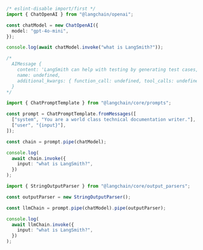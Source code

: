 ```typescript
/* eslint-disable import/first */
import { ChatOpenAI } from "@langchain/openai";

const chatModel = new ChatOpenAI({
  model: "gpt-4o-mini",
});

console.log(await chatModel.invoke("what is LangSmith?"));

/*
  AIMessage {
    content: 'LangSmith can help with testing by generating test cases, automating the testing process, and analyzing test results.',
    name: undefined,
    additional_kwargs: { function_call: undefined, tool_calls: undefined }
  }
*/

import { ChatPromptTemplate } from "@langchain/core/prompts";

const prompt = ChatPromptTemplate.fromMessages([
  ["system", "You are a world class technical documentation writer."],
  ["user", "{input}"],
]);

const chain = prompt.pipe(chatModel);

console.log(
  await chain.invoke({
    input: "what is LangSmith?",
  })
);

import { StringOutputParser } from "@langchain/core/output_parsers";

const outputParser = new StringOutputParser();

const llmChain = prompt.pipe(chatModel).pipe(outputParser);

console.log(
  await llmChain.invoke({
    input: "what is LangSmith?",
  })
);
```
